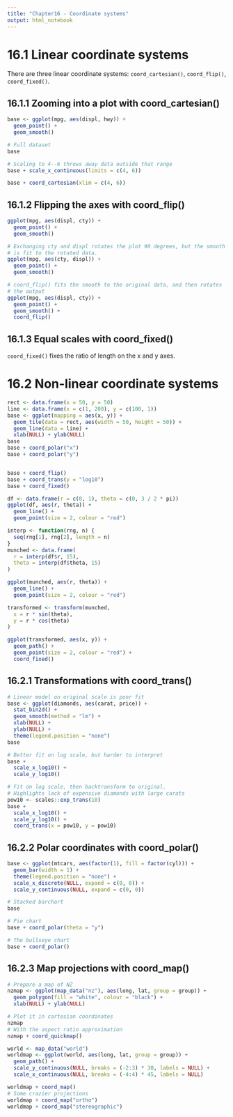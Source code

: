 ---
title: "Chapter16 - Coordinate systems"
output: html_notebook
---

# 16.1 Linear coordinate systems

There are three linear coordinate systems: `coord_cartesian()`, `coord_flip()`, `coord_fixed()`.


## 16.1.1 Zooming into a plot with coord_cartesian()

```{r}
base <- ggplot(mpg, aes(displ, hwy)) + 
  geom_point() + 
  geom_smooth()

# Full dataset
base

# Scaling to 4--6 throws away data outside that range
base + scale_x_continuous(limits = c(4, 6))

base + coord_cartesian(xlim = c(4, 6))
```

## 16.1.2 Flipping the axes with coord_flip()

```{r}
ggplot(mpg, aes(displ, cty)) + 
  geom_point() + 
  geom_smooth()

# Exchanging cty and displ rotates the plot 90 degrees, but the smooth 
# is fit to the rotated data.
ggplot(mpg, aes(cty, displ)) + 
  geom_point() + 
  geom_smooth()

# coord_flip() fits the smooth to the original data, and then rotates 
# the output
ggplot(mpg, aes(displ, cty)) + 
  geom_point() + 
  geom_smooth() + 
  coord_flip()
```

## 16.1.3 Equal scales with coord_fixed()
`coord_fixed()` fixes the ratio of length on the x and y axes.

# 16.2 Non-linear coordinate systems

```{r}
rect <- data.frame(x = 50, y = 50)
line <- data.frame(x = c(1, 200), y = c(100, 1))
base <- ggplot(mapping = aes(x, y)) + 
  geom_tile(data = rect, aes(width = 50, height = 50)) + 
  geom_line(data = line) + 
  xlab(NULL) + ylab(NULL)
base
base + coord_polar("x")
base + coord_polar("y")


base + coord_flip()
base + coord_trans(y = "log10")
base + coord_fixed()
```



```{r}
df <- data.frame(r = c(0, 1), theta = c(0, 3 / 2 * pi))
ggplot(df, aes(r, theta)) + 
  geom_line() + 
  geom_point(size = 2, colour = "red")
```

```{r}
interp <- function(rng, n) {
  seq(rng[1], rng[2], length = n)
}
munched <- data.frame(
  r = interp(df$r, 15),
  theta = interp(df$theta, 15)
)

ggplot(munched, aes(r, theta)) + 
  geom_line() + 
  geom_point(size = 2, colour = "red")
```

```{r}
transformed <- transform(munched,
  x = r * sin(theta),
  y = r * cos(theta)
)

ggplot(transformed, aes(x, y)) + 
  geom_path() + 
  geom_point(size = 2, colour = "red") + 
  coord_fixed()
```

## 16.2.1 Transformations with coord_trans()


```{r}
# Linear model on original scale is poor fit
base <- ggplot(diamonds, aes(carat, price)) + 
  stat_bin2d() + 
  geom_smooth(method = "lm") + 
  xlab(NULL) + 
  ylab(NULL) + 
  theme(legend.position = "none")
base

# Better fit on log scale, but harder to interpret
base +
  scale_x_log10() + 
  scale_y_log10()

# Fit on log scale, then backtransform to original.
# Highlights lack of expensive diamonds with large carats
pow10 <- scales::exp_trans(10)
base +
  scale_x_log10() + 
  scale_y_log10() + 
  coord_trans(x = pow10, y = pow10)
```

## 16.2.2 Polar coordinates with coord_polar()

```{r}
base <- ggplot(mtcars, aes(factor(1), fill = factor(cyl))) +
  geom_bar(width = 1) + 
  theme(legend.position = "none") + 
  scale_x_discrete(NULL, expand = c(0, 0)) +
  scale_y_continuous(NULL, expand = c(0, 0))

# Stacked barchart
base

# Pie chart
base + coord_polar(theta = "y")

# The bullseye chart
base + coord_polar()
```

## 16.2.3 Map projections with coord_map()

```{r}
# Prepare a map of NZ
nzmap <- ggplot(map_data("nz"), aes(long, lat, group = group)) +
  geom_polygon(fill = "white", colour = "black") +
  xlab(NULL) + ylab(NULL)

# Plot it in cartesian coordinates
nzmap
# With the aspect ratio approximation
nzmap + coord_quickmap()
```



```{r}
world <- map_data("world")
worldmap <- ggplot(world, aes(long, lat, group = group)) +
  geom_path() +
  scale_y_continuous(NULL, breaks = (-2:3) * 30, labels = NULL) +
  scale_x_continuous(NULL, breaks = (-4:4) * 45, labels = NULL)

worldmap + coord_map()
# Some crazier projections
worldmap + coord_map("ortho")
worldmap + coord_map("stereographic")
```

